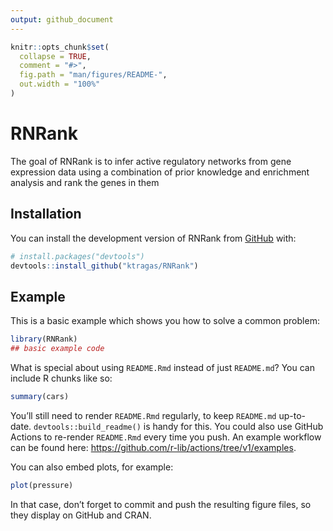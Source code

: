 ```yaml
---
output: github_document
---
```


<!-- README.md is generated from README.Rmd. Please edit that file -->

```r
knitr::opts_chunk$set(
  collapse = TRUE,
  comment = "#>",
  fig.path = "man/figures/README-",
  out.width = "100%"
)
```

# RNRank

<!-- badges: start -->
<!-- badges: end -->

The goal of RNRank is to infer active regulatory networks from gene expression data using a combination of prior knowledge and enrichment analysis and rank the genes in them

## Installation

You can install the development version of RNRank from [GitHub](https://github.com/) with:

``` r
# install.packages("devtools")
devtools::install_github("ktragas/RNRank")
```

## Example

This is a basic example which shows you how to solve a common problem:

```r
library(RNRank)
## basic example code
```

What is special about using `README.Rmd` instead of just `README.md`? You can include R chunks like so:

```r
summary(cars)
```

You'll still need to render `README.Rmd` regularly, to keep `README.md` up-to-date. `devtools::build_readme()` is handy for this. You could also use GitHub Actions to re-render `README.Rmd` every time you push. An example workflow can be found here: <https://github.com/r-lib/actions/tree/v1/examples>.

You can also embed plots, for example:

```r
plot(pressure)
```

In that case, don't forget to commit and push the resulting figure files, so they display on GitHub and CRAN.
